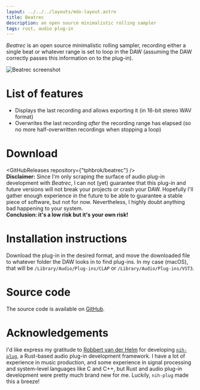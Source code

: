 ```yaml
---
layout: ../../../layouts/mdx-layout.astro
title: Beatrec
description: an open source minimalistic rolling sampler
tags: rust, audio plug-in
---
```



<i>Beatrec</i> is an open source minimalistic rolling sampler, recording either
a single beat or whatever range is set to loop in the DAW (assuming the DAW
correctly passes this information on to the plug-in).

<Image src={beatrecScreenshot} alt="Beatrec screenshot" />

# List of features

-   Displays the last recording and allows exporting it (in 16-bit stereo WAV format)
-   Overwrites the last recording <i>after</i> the recording range has elapsed (so no more half-overwritten recordings when stopping a loop)

# Download

<GitHubReleases repository={"tphbrok/beatrec"} />
<br />
<Alert>
    <b>Disclaimer:</b> Since I'm only scraping the surface of audio plug-in
    development with <i>Beatrec</i>, I can not (yet) guarantee that this plug-in
    and future versions will not break your projects or crash your DAW.
    Hopefully I'll gather enough experience in the future to be able to
    guarantee a stable piece of software, but not for now. Nevertheless, I
    highly doubt anything bad happening to your system.
    <br />
    <b>Conclusion: it's a low risk but it's your own risk!</b>
</Alert>

# Installation instructions

Download the plug-in in the desired format, and move the downloaded file to whatever folder the DAW looks in to find plug-ins. In my case (macOS), that will be `/Library/Audio/Plug-ins/CLAP` or `/Library/Audio/Plug-ins/VST3`.

# Source code

The source code is available on [GitHub](https://github.com/tphbrok/beatrec.git).

# Acknowledgements

I'd like express my gratitude to [Robbert van der Helm](https://github.com/robbert-vdh) for developing [`nih-plug`](https://github.com/robbert-vdh/nih-plug), a Rust-based audio plug-in development framework. I have a lot of experience in music production, and some experience in signal processing and system-level languages like C and C++, but Rust and audio plug-in development were pretty much brand new for me. Luckily, `nih-plug` made this a breeze!
